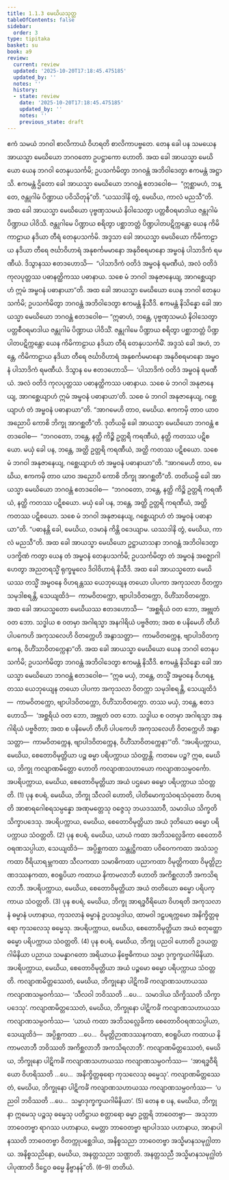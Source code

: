 ```yaml
---
title: 1.1.3 မေဃိယသုတ္တ
tableOfContents: false
sidebar:
  order: 3
type: tipitaka
basket: su
book: a9
review:
  current: review
  updated: '2025-10-20T17:18:45.475185'
  updated_by: ''
  notes: ''
  history:
  - state: review
    date: '2025-10-20T17:18:45.475185'
    updated_by: ''
    notes: ''
    previous_state: draft
---
```



<DynamicBreadcrumb />


<ReviewStatus review={frontmatter.review} showDetails={true} />

<HypothesisAnnotation frontmatter={frontmatter} />

<Division number="3" book="a9" e="ch" v="17" p="166">

<Paragraph number="20" book="a9">
ဧကံ သမယံ ဘဂဝါ စာလိကာယံ ဝိဟရတိ စာလိကာပဗ္ဗတေ. တေန ခေါ ပန သမယေန အာယသ္မာ မေဃိယော ဘဂဝတော ဥပဋ္ဌာကော ဟောတိ. အထ ခေါ အာယသ္မာ မေဃိယော ယေန ဘဂဝါ တေနုပသင်္ကမိ; ဥပသင်္ကမိတွာ ဘဂဝန္တံ အဘိဝါဒေတွာ ဧကမန္တံ အဋ္ဌာသိ. ဧကမန္တံ ဌိတော ခေါ အာယသ္မာ မေဃိယော ဘဂဝန္တံ ဧတဒဝေါစ—  “ဣစ္ဆာမဟံ, ဘန္တေ, ဇန္တုဂါမံ ပိဏ္ဍာယ ပဝိသိတုန်”တိ. “ယဿဒါနိ တွံ, မေဃိယ, ကာလံ မညသီ”တိ.
</Paragraph>

<Paragraph number="21" book="a9">
အထ ခေါ အာယသ္မာ မေဃိယော ပုဗ္ဗဏှသမယံ နိဝါသေတွာ ပတ္တစီဝရမာဒါယ ဇန္တုဂါမံ ပိဏ္ဍာယ ပါဝိသိ. ဇန္တုဂါမေ ပိဏ္ဍာယ စရိတွာ ပစ္ဆာဘတ္တံ ပိဏ္ဍပါတပဋိက္ကန္တော ယေန ကိမိကာဠာယ နဒိယာ တီရံ တေနုပသင်္ကမိ. အဒ္ဒသာ ခေါ အာယသ္မာ မေဃိယော ကိမိကာဠာယ နဒိယာ တီရေ ဇင်္ဃာဝိဟာရံ အနုစင်္ကမမာနော အနုဝိစရမာနော အမ္ဗဝနံ ပါသာဒိကံ ရမဏီယံ. ဒိသွာနဿ ဧတဒဟောသိ—  “ပါသာဒိကံ ဝတိဒံ အမ္ဗဝနံ ရမဏီယံ, အလံ ဝတိဒံ ကုလပုတ္တဿ ပဓာနတ္ထိကဿ ပဓာနာယ. သစေ မံ ဘဂဝါ အနုဇာနေယျ, အာဂစ္ဆေယျာဟံ ဣမံ အမ္ဗဝနံ ပဓာနာယာ”တိ.
</Paragraph>

<Paragraph number="22" book="a9">
အထ ခေါ အာယသ္မာ မေဃိယော ယေန ဘဂဝါ တေနုပသင်္ကမိ; ဥပသင်္ကမိတွာ ဘဂဝန္တံ အဘိဝါဒေတွာ ဧကမန္တံ နိသီဒိ. ဧကမန္တံ နိသိန္နော ခေါ အာယသ္မာ မေဃိယော ဘဂဝန္တံ ဧတဒဝေါစ—
</Paragraph>

<Paragraph number="23" book="a9">
“ဣဓာဟံ, ဘန္တေ, ပုဗ္ဗဏှသမယံ နိဝါသေတွာ ပတ္တစီဝရမာဒါယ ဇန္တုဂါမံ ပိဏ္ဍာယ ပါဝိသိံ. ဇန္တုဂါမေ ပိဏ္ဍာယ စရိတွာ ပစ္ဆာဘတ္တံ ပိဏ္ဍပါတပဋိက္ကန္တော ယေန ကိမိကာဠာယ နဒိယာ တီရံ တေနုပသင်္ကမိံ. အဒ္ဒသံ ခေါ အဟံ, ဘန္တေ, ကိမိကာဠာယ နဒိယာ တီရေ ဇင်္ဃာဝိဟာရံ အနုစင်္ကမမာနော အနုဝိစရမာနော အမ္ဗဝနံ ပါသာဒိကံ ရမဏီယံ. ဒိသွာန မေ ဧတဒဟောသိ—  ‘ပါသာဒိကံ ဝတိဒံ အမ္ဗဝနံ ရမဏီယံ. အလံ ဝတိဒံ ကုလပုတ္တဿ ပဓာနတ္ထိကဿ ပဓာနာယ. သစေ မံ ဘဂဝါ အနုဇာနေယျ, အာဂစ္ဆေယျာဟံ ဣမံ အမ္ဗဝနံ ပဓာနာယာ’တိ. သစေ မံ ဘဂဝါ အနုဇာနေယျ, ဂစ္ဆေယျာဟံ တံ အမ္ဗဝနံ ပဓာနာယာ”တိ. “အာဂမေဟိ တာဝ, မေဃိယ. ဧကကမှိ တာဝ ယာဝ အညောပိ ကောစိ ဘိက္ခု အာဂစ္ဆတီ”တိ.
</Paragraph>

<Paragraph number="24" book="a9">
ဒုတိယမ္ပိ ခေါ အာယသ္မာ မေဃိယော ဘဂဝန္တံ ဧတဒဝေါစ—  “ဘဂဝတော, ဘန္တေ, နတ္ထိ ကိဉ္စိ ဥတ္တရိ ကရဏီယံ, နတ္ထိ ကတဿ ပဋိစယော. မယှံ ခေါ ပန, ဘန္တေ, အတ္ထိ ဥတ္တရိ ကရဏီယံ, အတ္ထိ ကတဿ ပဋိစယော. သစေ မံ ဘဂဝါ အနုဇာနေယျ, ဂစ္ဆေယျာဟံ တံ အမ္ဗဝနံ ပဓာနာယာ”တိ. “အာဂမေဟိ တာဝ, မေဃိယ, ဧကကမှိ တာဝ ယာဝ အညောပိ ကောစိ ဘိက္ခု အာဂစ္ဆတီ”တိ.
</Paragraph>

<Paragraph number="25" book="a9">
တတိယမ္ပိ ခေါ အာယသ္မာ မေဃိယော ဘဂဝန္တံ ဧတဒဝေါစ—  “ဘဂဝတော, ဘန္တေ, နတ္ထိ ကိဉ္စိ ဥတ္တရိ ကရဏီယံ, နတ္ထိ ကတဿ ပဋိစယော. မယှံ ခေါ ပန, ဘန္တေ, အတ္ထိ ဥတ္တရိ ကရဏီယံ, အတ္ထိ ကတဿ ပဋိစယော. သစေ မံ ဘဂဝါ အနုဇာနေယျ, ဂစ္ဆေယျာဟံ တံ အမ္ဗဝနံ ပဓာနာယာ”တိ. “ပဓာနန္တိ ခေါ, မေဃိယ, ဝဒမာနံ ကိန္တိ ဝဒေယျာမ. ယဿဒါနိ တွံ, မေဃိယ, ကာလံ မညသီ”တိ.
</Paragraph>

<Paragraph number="26" book="a9">
အထ ခေါ အာယသ္မာ မေဃိယော ဥဋ္ဌာယာသနာ ဘဂဝန္တံ အဘိဝါဒေတွာ ပဒက္ခိဏံ ကတွာ ယေန တံ အမ္ဗဝနံ တေနုပသင်္ကမိ; ဥပသင်္ကမိတွာ တံ အမ္ဗဝနံ အဇ္ဈောဂါဟေတွာ အညတရသ္မိံ ရုက္ခမူလေ ဒိဝါဝိဟာရံ နိသီဒိ. အထ ခေါ အာယသ္မတော မေဃိယဿ တသ္မိံ အမ္ဗဝနေ ဝိဟရန္တဿ ယေဘုယျေန တယော ပါပကာ အကုသလာ ဝိတက္ကာ သမုဒါစရန္တိ, သေယျထိဒံ—  ကာမဝိတက္ကော, ဗျာပါဒဝိတက္ကော, ဝိဟိံသာဝိတက္ကော. အထ ခေါ အာယသ္မတော မေဃိယဿ ဧတဒဟောသိ—  “အစ္ဆရိယံ ဝတ ဘော, အဗ္ဘုတံ ဝတ ဘော. သဒ္ဓါယ စ ဝတမှာ အဂါရသ္မာ အနဂါရိယံ ပဗ္ဗဇိတာ; အထ စ ပနိမေဟိ တီဟိ ပါပကေဟိ အကုသလေဟိ ဝိတက္ကေဟိ အနွာသတ္တာ—  ကာမဝိတက္ကေန, ဗျာပါဒဝိတက္ကေန, ဝိဟိံသာဝိတက္ကေနာ”တိ.
</Paragraph>

<Paragraph number="27" book="a9">
အထ ခေါ အာယသ္မာ မေဃိယော ယေန ဘဂဝါ တေနုပသင်္ကမိ; ဥပသင်္ကမိတွာ ဘဂဝန္တံ အဘိဝါဒေတွာ ဧကမန္တံ နိသီဒိ. ဧကမန္တံ နိသိန္နော ခေါ အာယသ္မာ မေဃိယော ဘဂဝန္တံ ဧတဒဝေါစ—
</Paragraph>

<Paragraph number="28" book="a9">
“ဣဓ မယှံ, ဘန္တေ, တသ္မိံ အမ္ဗဝနေ ဝိဟရန္တဿ ယေဘုယျေန တယော ပါပကာ အကုသလာ ဝိတက္ကာ သမုဒါစရန္တိ, သေယျထိဒံ—  ကာမဝိတက္ကော, ဗျာပါဒဝိတက္ကော, ဝိဟိံသာဝိတက္ကော. တဿ မယှံ, ဘန္တေ, ဧတဒဟောသိ—  ‘အစ္ဆရိယံ ဝတ ဘော, အဗ္ဘုတံ ဝတ ဘော. သဒ္ဓါယ စ ဝတမှာ အဂါရသ္မာ အနဂါရိယံ ပဗ္ဗဇိတာ; အထ စ ပနိမေဟိ တီဟိ ပါပကေဟိ အကုသလေဟိ ဝိတက္ကေဟိ အနွာသတ္တာ—  ကာမဝိတက္ကေန, ဗျာပါဒဝိတက္ကေန, ဝိဟိံသာဝိတက္ကေနာ’”တိ.
</Paragraph>

<Paragraph number="29" book="a9">
“အပရိပက္ကာယ, မေဃိယ, စေတောဝိမုတ္တိယာ ပဉ္စ ဓမ္မာ ပရိပက္ကာယ သံဝတ္တန္တိ. ကတမေ ပဉ္စ? ဣဓ, မေဃိယ, ဘိက္ခု ကလျာဏမိတ္တော ဟောတိ ကလျာဏသဟာယော ကလျာဏသမ္ပဝင်္ကော. အပရိပက္ကာယ, မေဃိယ, စေတောဝိမုတ္တိယာ အယံ ပဌမော ဓမ္မော ပရိပက္ကာယ သံဝတ္တတိ. (1)
</Paragraph>

<Paragraph number="30" book="a9">
ပုန စပရံ, မေဃိယ, ဘိက္ခု သီလဝါ ဟောတိ, ပါတိမောက္ခသံဝရသံဝုတော ဝိဟရတိ အာစာရဂေါစရသမ္ပန္နော အဏုမတ္တေသု ဝဇ္ဇေသု ဘယဒဿာဝီ, သမာဒါယ သိက္ခတိ သိက္ခာပဒေသု. အပရိပက္ကာယ, မေဃိယ, စေတောဝိမုတ္တိယာ အယံ ဒုတိယော ဓမ္မော ပရိပက္ကာယ သံဝတ္တတိ. (2)
</Paragraph>

<Paragraph number="31" book="a9">
ပုန စပရံ, မေဃိယ, ယာယံ ကထာ အဘိသလ္လေခိကာ စေတောဝိဝရဏသပ္ပါယာ, သေယျထိဒံ—  အပ္ပိစ္ဆကထာ သန္တုဋ္ဌိကထာ ပဝိဝေကကထာ အသံသဂ္ဂကထာ ဝီရိယာရမ္ဘကထာ သီလကထာ သမာဓိကထာ ပညာကထာ ဝိမုတ္တိကထာ ဝိမုတ္တိဉာဏဒဿနကထာ, ဧဝရူပိယာ ကထာယ နိကာမလာဘီ ဟောတိ အကိစ္ဆလာဘီ အကသိရလာဘီ. အပရိပက္ကာယ, မေဃိယ, စေတောဝိမုတ္တိယာ အယံ တတိယော ဓမ္မော ပရိပက္ကာယ သံဝတ္တတိ. (3)
</Paragraph>

<Paragraph number="32" book="a9">
ပုန စပရံ, မေဃိယ, ဘိက္ခု အာရဒ္ဓဝီရိယော ဝိဟရတိ အကုသလာနံ ဓမ္မာနံ ပဟာနာယ, ကုသလာနံ ဓမ္မာနံ ဥပသမ္ပဒါယ, ထာမဝါ ဒဠှပရက္ကမော အနိက္ခိတ္တဓုရော ကုသလေသု ဓမ္မေသု. အပရိပက္ကာယ, မေဃိယ, စေတောဝိမုတ္တိယာ အယံ စတုတ္ထော ဓမ္မော ပရိပက္ကာယ သံဝတ္တတိ. (4)
</Paragraph>

<Paragraph number="33" book="a9">
ပုန စပရံ, မေဃိယ, ဘိက္ခု ပညဝါ ဟောတိ ဥဒယတ္ထဂါမိနိယာ ပညာယ သမန္နာဂတော အရိယာယ နိဗ္ဗေဓိကာယ သမ္မာ ဒုက္ခက္ခယဂါမိနိယာ. အပရိပက္ကာယ, မေဃိယ, စေတောဝိမုတ္တိယာ အယံ ပဉ္စမော ဓမ္မော ပရိပက္ကာယ သံဝတ္တတိ.
</Paragraph>

<Paragraph number="34" book="a9">
ကလျာဏမိတ္တဿေတံ, မေဃိယ, ဘိက္ခုနော ပါဋိကင်္ခံ ကလျာဏသဟာယဿ ကလျာဏသမ္ပဝင်္ကဿ—  ‘သီလဝါ ဘဝိဿတိ …ပေ…  သမာဒါယ သိက္ခိဿတိ သိက္ခာပဒေသု’.
</Paragraph>

<Paragraph number="35" book="a9">
ကလျာဏမိတ္တဿေတံ, မေဃိယ, ဘိက္ခုနော ပါဋိကင်္ခံ ကလျာဏသဟာယဿ ကလျာဏသမ္ပဝင်္ကဿ—  ‘ယာယံ ကထာ အဘိသလ္လေခိကာ စေတောဝိဝရဏသပ္ပါယာ, သေယျထိဒံ—  အပ္ပိစ္ဆကထာ …ပေ…  ဝိမုတ္တိဉာဏဒဿနကထာ, ဧဝရူပိယာ ကထာယ နိကာမလာဘီ ဘဝိဿတိ အကိစ္ဆလာဘီ အကသိရလာဘီ’.
</Paragraph>

<Paragraph number="36" book="a9">
ကလျာဏမိတ္တဿေတံ, မေဃိယ, ဘိက္ခုနော ပါဋိကင်္ခံ ကလျာဏသဟာယဿ ကလျာဏသမ္ပဝင်္ကဿ—  ‘အာရဒ္ဓဝီရိယော ဝိဟရိဿတိ …ပေ…  အနိက္ခိတ္တဓုရော ကုသလေသု ဓမ္မေသု’.
</Paragraph>

<Paragraph number="37" book="a9">
ကလျာဏမိတ္တဿေတံ, မေဃိယ, ဘိက္ခုနော ပါဋိကင်္ခံ ကလျာဏသဟာယဿ ကလျာဏသမ္ပဝင်္ကဿ—  ‘ပညဝါ ဘဝိဿတိ …ပေ…  သမ္မာဒုက္ခက္ခယဂါမိနိယာ’. (5)
</Paragraph>

<Paragraph number="38" book="a9">
တေန စ ပန, မေဃိယ, ဘိက္ခုနာ ဣမေသု ပဉ္စသု ဓမ္မေသု ပတိဋ္ဌာယ စတ္တာရော ဓမ္မာ ဥတ္တရိ ဘာဝေတဗ္ဗာ—  အသုဘာ ဘာဝေတဗ္ဗာ ရာဂဿ ပဟာနာယ, မေတ္တာ ဘာဝေတဗ္ဗာ ဗျာပါဒဿ ပဟာနာယ, အာနာပါနဿတိ ဘာဝေတဗ္ဗာ ဝိတက္ကုပစ္ဆေဒါယ, အနိစ္စသညာ ဘာဝေတဗ္ဗာ အသ္မိမာနသမုဂ္ဃါတာယ. အနိစ္စသညိနော, မေဃိယ, အနတ္တသညာ သဏ္ဌာတိ. အနတ္တသညီ အသ္မိမာနသမုဂ္ဃါတံ ပါပုဏာတိ ဒိဋ္ဌေဝ ဓမ္မေ နိဗ္ဗာနန်”တိ. (6–9)

</Paragraph>
</Division>

<Paragraph number="39" type="center" book="a9">
တတိယံ.
</Paragraph>